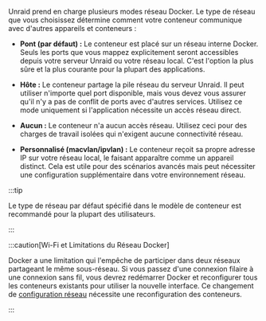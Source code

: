 Unraid prend en charge plusieurs modes réseau Docker. Le type de réseau que vous choisissez détermine comment votre conteneur communique avec d'autres appareils et conteneurs :

- **Pont (par défaut) :** Le conteneur est placé sur un réseau interne Docker. Seuls les ports que vous mappez explicitement seront accessibles depuis votre serveur Unraid ou votre réseau local. C'est l'option la plus sûre et la plus courante pour la plupart des applications.

- **Hôte :** Le conteneur partage la pile réseau du serveur Unraid. Il peut utiliser n'importe quel port disponible, mais vous devez vous assurer qu'il n'y a pas de conflit de ports avec d'autres services. Utilisez ce mode uniquement si l'application nécessite un accès réseau direct.

- **Aucun :** Le conteneur n'a aucun accès réseau. Utilisez ceci pour des charges de travail isolées qui n'exigent aucune connectivité réseau.

- **Personnalisé (macvlan/ipvlan) :** Le conteneur reçoit sa propre adresse IP sur votre réseau local, le faisant apparaître comme un appareil distinct. Cela est utile pour des scénarios avancés mais peut nécessiter une configuration supplémentaire dans votre environnement réseau.

:::tip

Le type de réseau par défaut spécifié dans le modèle de conteneur est recommandé pour la plupart des utilisateurs.

:::

:::caution[Wi-Fi et Limitations du Réseau Docker]

Docker a une limitation qui l'empêche de participer dans deux réseaux partageant le même sous-réseau. Si vous passez d'une connexion filaire à une connexion sans fil, vous devrez redémarrer Docker et reconfigurer tous les conteneurs existants pour utiliser la nouvelle interface. Ce changement de [configuration réseau](/unraid-os/system-administration/secure-your-server/securing-your-connection) nécessite une reconfiguration des conteneurs.

:::
